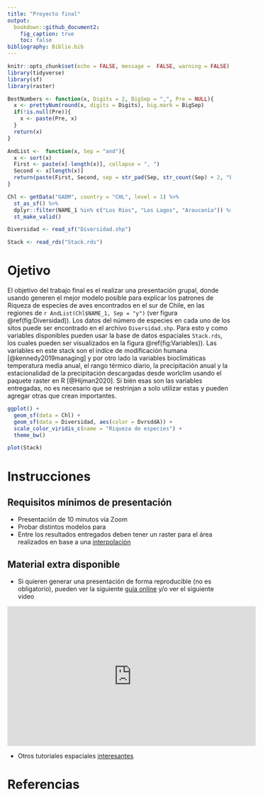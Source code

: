 ```yaml
---
title: "Proyecto final"
output:
  bookdown::github_document2:
    fig_caption: true
    toc: false
bibliography: Biblio.bib
---
```


```r
knitr::opts_chunk$set(echo = FALSE, message =  FALSE, warning = FALSE)
library(tidyverse)
library(sf)
library(raster)

BestNumbers <- function(x, Digits = 2, BigSep = ",", Pre = NULL){
  x <- prettyNum(round(x, digits = Digits), big.mark = BigSep)
  if(!is.null(Pre)){
    x <- paste(Pre, x)
  }
  return(x)
}

AndList <-  function(x, Sep = "and"){
  x <- sort(x)
  First <- paste(x[-length(x)], collapse = ", ")
  Second <- x[length(x)]
  return(paste(First, Second, sep = str_pad(Sep, str_count(Sep) + 2, "both")))
}

Chl <- getData("GADM", country = "CHL", level = 1) %>% 
  st_as_sf() %>% 
  dplyr::filter(NAME_1 %in% c("Los Ríos", "Los Lagos", "Araucanía")) %>% 
  st_make_valid()

Diversidad <- read_sf("Diversidad.shp")

Stack <- read_rds("Stack.rds")
```

# Ojetivo

El objetivo del trabajo final es el realizar una presentación grupal, donde usando generen el mejor modelo posible para explicar los patrones de Riqueza de especies de aves encontrados en el sur de Chile, en las regiones de `r AndList(Chl$NAME_1, Sep = "y")` (ver figura \@ref(fig:Diversidad)). Los datos del número de especies en cada uno de los sitos puede ser encontrado en el archivo `Diversidad.shp`. Para esto y como variables disponibles pueden usar la base de datos espaciales `Stack.rds`, los cuales pueden ser visualizados en la figura \@ref(fig:Variables)). Las variables en este stack son el indice de modificación humana [@kennedy2019managing] y por otro lado la variables bioclimáticas temperatura media anual, el rango térmico diario, la precipitación anual y la estacionalidad de la precipitación descargadas desde worlclim usando el paquete raster en R [@Hijman2020]. Si bién esas son las variables entregadas, no es necesario que se restrinjan a solo utilizar estas y pueden agregar otras que crean importantes.

```r
ggplot() + 
  geom_sf(data = Chl) + 
  geom_sf(data = Diversidad, aes(color = DvrsddA)) +
  scale_color_viridis_c(name = "Riqueza de especies") +
  theme_bw()
```



```r
plot(Stack)
```

# Instrucciones

## Requisitos mínimos de presentación

* Presentación de 10 minutos vía Zoom
* Probar distintos modelos para 
* Entre los resultados entregados deben tener un raster para el área realizados en base a una [interpolación](https://youtu.be/AjWvI9P6jos)

## Material extra disponible

* Si quieren generar una presentación de forma reproducible (no es obligatorio), pueden ver la siguiente [guía online](https://bookdown.org/yihui/rmarkdown/presentations.html) y/o ver el siguiente video

<iframe width="560" height="315" src="https://www.youtube.com/embed/2fg_X0d6SRA" frameborder="0" allow="accelerometer; autoplay; clipboard-write; encrypted-media; gyroscope; picture-in-picture" allowfullscreen></iframe>

* Otros tutoriales espaciales [interesantes](https://youtu.be/dQw4w9WgXcQ) 

# Referencias